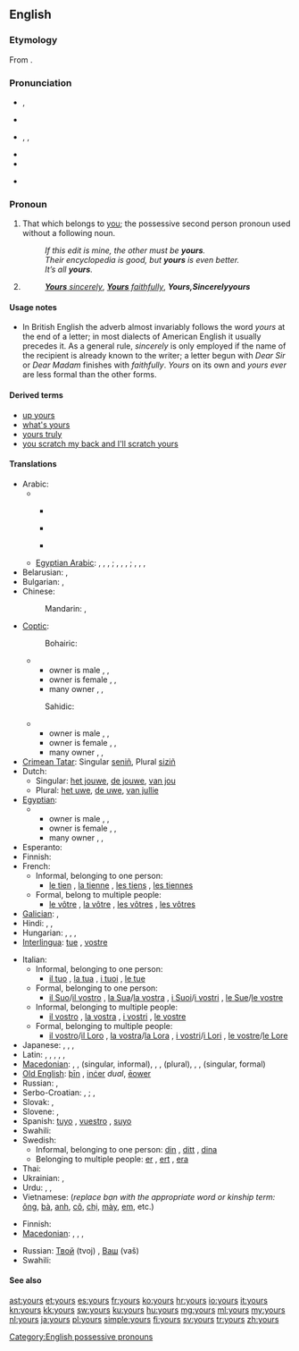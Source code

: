 ==English==
{{wikipedia}}

===Etymology===
{{rfv-etymology|Really?? Not from some Old Eng. word?|lang=en}} From {{suffix|your|'s}}.

===Pronunciation===
* {{a|RP}} {{IPA|/jɔː(ɹ)z/}}, {{SAMPA|/jO:(r)z/}}
* {{rhymes|ɔː(ɹ)z}}
* {{a|US}} {{enPR|yôrz}}, {{IPA|/jɔːɹz/|/jɚz/|/jɝːz/}}, {{SAMPA|/jO:rz/}}
* {{audio|en-us-yours.ogg|Audio (US)}}
* {{rhymes|ɔː(ɹ)z}}
* {{homophones|yaws}} {{qualifier|in [[non-rhotic]] accents}}

===Pronoun===
{{en-pron}}

# That which belongs to [[you]]; the possessive second person pronoun used without a following noun.
#: ''If this edit is mine, the other must be '''yours'''.''
#: ''Their encyclopedia is good, but '''yours''' is even better.''
#: ''It’s all '''yours'''.''
# {{non-gloss definition|Written at the end of a letter, before the signature.}}
#: ''[[yours sincerely|'''Yours''' sincerely]]'', ''[[yours faithfully|'''Yours''' faithfully]]'', '''''Yours''''', ''Sincerely '''yours'''''

====Usage notes====
* In British English the adverb almost invariably follows the word ''yours'' at the end of a letter; in most dialects of American English it usually precedes it. As a general rule, ''sincerely'' is only employed if the name of the recipient is already known to the writer; a letter begun with ''Dear Sir'' or ''Dear Madam'' finishes with ''faithfully''. ''Yours'' on its own and ''yours ever'' are less formal than the other forms.

====Derived terms====
* [[up yours]]
* [[what's yours]]
* [[yours truly]]
* [[you scratch my back and I'll scratch yours]]

====Translations====
{{trans-top|possessive pronoun}}
* Arabic:
*** {{qualifier|belonging to one person}} {{t|ar|لك|m|tr=lak|sc=Arab}} {{t|ar|لك|f|tr=laki|sc=Arab}}
*** {{qualifier|belonging to tow persons}} {{t|ar|لكما|m|f|tr=lakuma|sc=Arab}}
*** {{qualifier|belonging to many persons}} {{t|ar|لكم|m|tr=lakum|sc=Arab}} {{t|ar|لكن|f|tr=lakun|sc=Arab}}
** [[Egyptian Arabic]]: {{qualifier|owner is male}} {{tø|arz|لك|tr=lik|sc=Arab}}, {{tø|arz|بتاعك|m|tr=betaʕak|sc=Arab}}, {{tø|arz|بتاعتاك|f|tr=betaʕtak|sc=Arab}}, {{tø|arz|بتوعاك|p|tr=betoʕak|sc=Arab}}; {{qualifier|owner is female}} {{tø|arz|لك|tr=liki|sc=Arab}}, {{tø|arz|بتاعك|m|tr=betaʕik|sc=Arab}}, {{tø|arz|بتاعتاك|f|tr=betaʕtik|sc=Arab}}, {{tø|arz|بتوعاك|p|tr=betoʕik|sc=Arab}}; {{qualifier|many owners}} {{tø|arz|ليكو|tr=liko|sc=Arab}}, {{tø|arz|بتاعكو|m|tr=betaʕko|sc=Arab}}, {{tø|arz|بتاعتكو|f|tr=betaʕetko|sc=Arab}}, {{tø|arz|بتوعكو|p|tr=betoʕko|sc=Arab}}
* Belarusian: {{t-|be|твой|tr=tvoj|xs=Belarusian}}, {{t-|be|ваш|tr=vaš|xs=Belarusian}} {{qualifier|formal}}
* Bulgarian: {{t-|bg|твой|tr=tvoj}}, {{t-|bg|ваш|tr=vaš}} {{qualifier|formal}}
* Chinese:
*: Mandarin: {{t-|cmn|你|alt=你的|tr=nǐ-de|sc=Hani}}, {{t-|cmn|您|alt=您的|tr=nín-de|sc=Hani}} {{qualifier|formal}}
* [[Coptic]]:
*: Bohairic:
*** owner is male {{tø|cop|ⲫⲱⲕ|m|tr=phōk}}, {{tø|cop|ⲑⲱⲕ|f|tr=θōk}}, {{tø|cop|ⲛⲟⲩⲕ|p|tr=nwk}}
*** owner is female {{tø|cop|ⲫⲱ|m|tr=phō}}, {{tø|cop|ⲑⲱ|f|tr=θō}}, {{tø|cop|ⲛⲟⲩ|p|tr=nw}}
*** many owner {{tø|cop|ⲫⲱⲧⲉⲛ|m|tr=phōten}}, {{tø|cop|ⲑⲱⲧⲉⲛ|f|tr=θōten}}, {{tø|cop|ⲛⲟⲩⲧⲉⲛ|p|tr=nwten}}
*: Sahidic:
*** owner is male {{tø|cop|ⲡⲱⲕ|m|tr=pōk}}, {{tø|cop|ⲧⲱⲕ|f|tr=tōk}}, {{tø|cop|ⲛⲟⲩⲕ|p|tr=nwk}}
*** owner is female {{tø|cop|ⲡⲱ|m|tr=pō}}, {{tø|cop|ⲧⲱ|f|tr=tō}}, {{tø|cop|ⲛⲟⲩ|p|tr=nw}}
*** many owner {{tø|cop|ⲡⲱⲧⲉⲛ|m|tr=pōten}}, {{tø|cop|ⲧⲱⲧⲉⲛ|f|tr=tōten}}, {{tø|cop|ⲛⲟⲩⲧⲉⲛ|p|tr=nwten}}
* [[Crimean Tatar]]: Singular [[seniñ]], Plural [[siziñ]]
* Dutch:
** Singular: [[het jouwe]], [[de jouwe]], [[van jou]]
** Plural: [[het uwe]], [[de uwe]], [[van jullie]]
* [[Egyptian]]:
*** owner is male {{tø|egy|𓅮𓇌𓎡|m|tr=payk}}, {{tø|egy|𓏏𓇌𓎡|f|tr=tayk}}, {{tø|egy|𓈖𓄿𓇌𓎡|p|tr=nayk}}
*** owner is female {{tø|egy|𓅮𓇌𓁐|m|tr=payt}}, {{tø|egy|𓏏𓇌𓁐 |f|tr=tayt}}, {{tø|egy|𓈖𓄿𓇌𓁐|p|tr=nayt}}
*** many owner {{tø|egy|𓅮𓇌𓀀|m|tr=payi}}, {{tø|egy|𓏏𓇌𓀀|f|tr=tayi}}, {{tø|egy|𓈖𓄿𓇌𓀀|p|tr=nayi}}
* Esperanto: {{t-|eo|la via|xs=Esperanto}}
* Finnish: {{t+|fi|sinun}}
* French:
** Informal, belonging to one person:
*** [[le tien]] {{m}}, [[la tienne]] {{f}}, [[les tiens]] {{p}}, [[les tiennes]] {{f|p}}
** Formal, belong to multiple people:
*** [[le vôtre]] {{m}}, [[la vôtre]] {{f}}, [[les vôtres]] {{p}}, [[les vôtres]] {{f|p}}
* [[Galician]]: {{t-|gl|teu|m|s|xs=Galician}}, {{t-|gl|voso|m|p|xs=Galician}}
* Hindi: {{qualifier|least formal}} {{t-|hi|तेरा|tr=tera|xs=Hindi}}, {{qualifier|formal}} {{t-|hi|आपका|tr=aapka|xs=Hindi}}, {{qualifier|informal}} {{t-|hi|तुम्हारा|tr=tumhaara|xs=Hindi}}
* Hungarian: {{t-|hu|tiéd}}, {{t+|hu|tied}}, {{t-|hu|tiétek}}, {{t+|hu|tietek}}
* [[Interlingua]]: [[tue]] {{s}}, [[vostre]] {{p}}
{{trans-mid}}
* Italian:
** Informal, belonging to one person:
*** [[il tuo]] {{m}}, [[la tua]] {{f}}, [[i tuoi]] {{p}}, [[le tue]] {{f|p}}
** Formal, belonging to one person:
*** [[il Suo]]/[[il vostro]] {{m}}, [[la Sua]]/[[la vostra]] {{f}}, [[i Suoi]]/[[i vostri]] {{p}}, [[le Sue]]/[[le vostre]] {{f|p}}
** Informal, belonging to multiple people:
*** [[il vostro]] {{m}}, [[la vostra]] {{f}}, [[i vostri]] {{p}}, [[le vostre]] {{f|p}}
** Formal, belonging to multiple people:
*** [[il vostro]]/[[il Loro]] {{m}}, [[la vostra]]/[[la Lora]] {{f}}, [[i vostri]]/[[i Lori]] {{p}}, [[le vostre]]/[[le Lore]] {{f|p}}
* Japanese: {{qualifier|polite}} {{t|ja|あなたのもの|tr=anata-no mono}}, {{qualifier|familiar}} {{t|ja|きみのもの|tr=kimi-no mono}}, {{qualifier|polite}} {{t|ja|あなたたちのもの|p|tr=anatatachi-no mono}}, {{qualifier|familiar}} {{t|ja|きみたちのもの|p|tr=kimitachi-no mono}}
* Latin: {{t|la|tuus}}, {{t|la|tui}}, {{t|la|vestri}}, {{t|la|vestrum}}, {{t|la|vester}}, {{t|la|voster}}
* [[Macedonian]]: {{t-|mk|твој|m|tr=tvoj}}, {{t|mk|твоја|f|tr=tvója}}, {{t|mk|твое|n|tr=tvóe}} (singular, informal), {{t-|mk|ваш|m|tr=vaš}}, {{t|mk|ваша|f|tr=váša}}, {{t-|mk|ваше|n|tr=váše}} (plural), {{t-|mk|ваш|m|alt=Ваш|tr=vaš}}, {{t|mk|ваша|f|alt=Ваша|tr=váša}}, {{t-|mk|ваше|n|alt=Ваше|tr=váše}} (singular, formal)
* [[Old English]]: [[þin|þīn]] {{s}}, [[incer|inċer]] ''dual'', [[eower|ēower]] {{p}}
* Russian: {{t+|ru|твой|tr=tvoj}} {{qualifier|informal}}, {{t+|ru|ваш|tr=vaš}} {{qualifier|formal}}
* Serbo-Croatian: {{t|sh|твој|sc=Cyrl|xs=Serbo-Croatian}}, {{t|sh|tvoj|xs=Serbo-Croatian}}; {{t|sh|ваш|sc=Cyrl|xs=Serbo-Croatian}}, {{t|sh|vaš|xs=Serbo-Croatian}} {{qualifier|formal}}
* Slovak: {{t-|sk|tvoj}}, {{t-|sk|váš}} {{qualifier|formal}}
* Slovene: {{t+|sl|tvoj}}, {{t+|sl|vaš}} {{qualifier|formal}}
* Spanish: [[tuyo]] {{s}}, [[vuestro]] {{p}}, [[suyo]] {{qualifier|formal}}
* Swahili: {{t+|sw|wako|xs=Swahili}}
* Swedish:
** Informal, belonging to one person: [[din]] {{c}}, [[ditt]] {{n}}, [[dina]] {{p}}
** Belonging to multiple people: [[er]] {{c}}, [[ert]] {{n}}, [[era]] {{p}}
* Thai: {{t|th|ของคุณ|tr=kŏng kun}}
* Ukrainian: {{t|uk|твій|tr=tvij|xs=Ukrainian}} {{qualifier|informal}}, {{t+|uk|ваш|tr=vaš|xs=Ukrainian}} {{qualifier|formal}}
* Urdu: {{qualifier|least formal}} {{t|ur|تیرا|tr=tera|xs=Urdu}}, {{qualifier|informal}} {{t|ur|تمہارا|tr=tumhaara|xs=Urdu}}, {{qualifier|formal}} {{t-|ur|آپ کا|tr=aap ka|xs=Urdu}}
* Vietnamese: {{t|vi|của bạn|xs=Vietnamese}} (''replace bạn with the appropriate word or kinship term:'' [[ông]], [[bà]], [[anh]], [[cô]], [[chị]], [[mày]], [[em]], etc.)
{{trans-bottom}}

{{trans-top|Sincerely}}
* Finnish: {{t+|fi|terveisin}}
* [[Macedonian]]: {{t-|mk|твој|m|alt=Твој|tr=tvoj}}, {{t|mk|твоја|f|alt=Твоја|tr=tvója}} {{qualifier|informal}}, {{t-|mk|ваш|m|alt=Ваш|tr=vaš}}, {{t|mk|ваша|f|alt=Ваша|tr=váša}} {{qualifier|formal}}
{{trans-mid}}
* Russian: [[твой|Твой]] (tvoj) {{qualifier|informal}}, [[ваш|Ваш]] (vaš) {{qualifier|formal}}
* Swahili: {{t+|sw|wako|xs=Swahili}}
{{trans-bottom}}

====See also====
{{English personal pronouns}}

[[Category:English possessive pronouns]]

[[ast:yours]]
[[et:yours]]
[[es:yours]]
[[fr:yours]]
[[ko:yours]]
[[hr:yours]]
[[io:yours]]
[[it:yours]]
[[kn:yours]]
[[kk:yours]]
[[sw:yours]]
[[ku:yours]]
[[hu:yours]]
[[mg:yours]]
[[ml:yours]]
[[my:yours]]
[[nl:yours]]
[[ja:yours]]
[[pl:yours]]
[[simple:yours]]
[[fi:yours]]
[[sv:yours]]
[[tr:yours]]
[[zh:yours]]